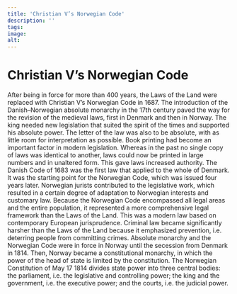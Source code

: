 ```yaml
---
title: 'Christian V’s Norwegian Code'
description: ''
tags:
image: 
alt: 
---
```



# Christian V’s Norwegian Code

<Container stil="initial side">
    After being in force for more than 400 years, the Laws of the Land were replaced with Christian V’s Norwegian Code in 1687. 
    The introduction of the Danish–Norwegian absolute monarchy in the 17th century paved the way for the revision of the medieval laws, first in Denmark and then in Norway. 
    The king needed new legislation that suited the spirit of the times and supported his absolute power. 
    The letter of the law was also to be absolute, with as little room for interpretation as possible. 
    Book printing had become an important factor in modern legislation. 
    Whereas in the past no single copy of laws was identical to another, laws could now be printed in large numbers and in unaltered form. 
    This gave laws increased authority. 
    The Danish Code of 1683 was the first law that applied to the whole of Denmark. 
    It was the starting point for the Norwegian Code, which was issued four years later. 
    Norwegian jurists contributed to the legislative work, which resulted in a certain degree of adaptation to Norwegian interests and customary law. 
    Because the Norwegian Code encompassed all legal areas and the entire population, it represented a more comprehensive legal framework than the Laws of the Land. 
    This was a modern law based on contemporary European jurisprudence. 
    Criminal law became significantly harsher than the Laws of the Land because it emphasized prevention, i.e. 
    deterring people from committing crimes. 
    Absolute monarchy and the Norwegian Code were in force in Norway until the secession from Denmark in 1814. 
    Then, Norway became a constitutional monarchy, in which the power of the head of state is limited by the constitution. 
    The Norwegian Constitution of May 17 1814 divides state power into three central bodies: the parliament, i.e. 
    the legislative and controlling power; the king and the government, i.e. 
    the executive power; and the courts, i.e. 
    the judicial power.
</Container>